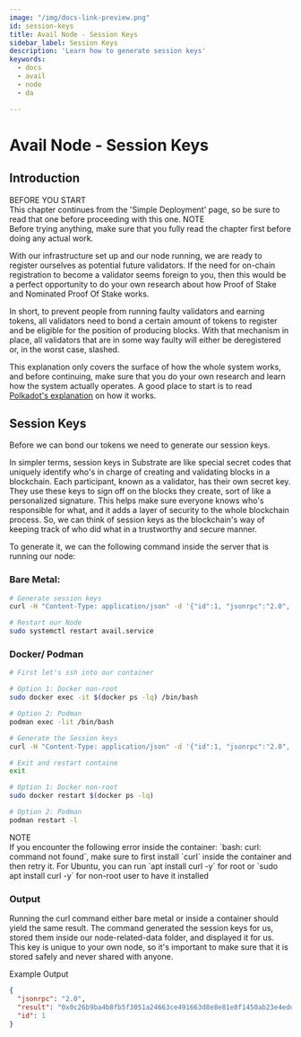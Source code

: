 ```yaml
---
image: "/img/docs-link-preview.png"
id: session-keys
title: Avail Node - Session Keys
sidebar_label: Session Keys
description: 'Learn how to generate session keys'
keywords:
  - docs
  - avail
  - node
  - da

---
```



# Avail Node - Session Keys

## Introduction

<Callout type="info"> 
BEFORE YOU START<br/>
This chapter continues from the 'Simple Deployment' page, so be sure to read that one before proceeding with this one.
</Callout>

<Callout type="info"> 
NOTE<br/>
Before trying anything, make sure that you fully read the chapter first before doing any actual work.
</Callout>


With our infrastructure set up and our node running, we are ready to register ourselves as potential future validators. If the need for on-chain registration to become a validator seems foreign to you, then this would be a perfect opportunity to do your own research about how Proof of Stake and Nominated Proof Of Stake works.

In short, to prevent people from running faulty validators and earning tokens, all validators need to bond a certain amount of tokens to register and be eligible for the position of producing blocks. With that mechanism in place, all validators that are in some way faulty will either be deregistered or, in the worst case, slashed.

This explanation only covers the surface of how the whole system works, and before continuing, make sure that you do your own research and learn how the system actually operates. A good place to start is to read [Polkadot's explanation](https://wiki.polkadot.network/docs/learn-staking) on how it works.

## Session Keys

Before we can bond our tokens we need to generate our session keys.

In simpler terms, session keys in Substrate are like special secret codes that uniquely identify who's in charge of creating and validating blocks in a blockchain. Each participant, known as a validator, has their own secret key. They use these keys to sign off on the blocks they create, sort of like a personalized signature. This helps make sure everyone knows who's responsible for what, and it adds a layer of security to the whole blockchain process. So, we can think of session keys as the blockchain's way of keeping track of who did what in a trustworthy and secure manner.

To generate it, we can the following command inside the server that is running our node:

### Bare Metal:

```bash
# Generate session keys
curl -H "Content-Type: application/json" -d '{"id":1, "jsonrpc":"2.0", "method": "author_rotateKeys", "params":[]}' http://localhost:9944

# Restart our Node
sudo systemctl restart avail.service
```

### Docker/ Podman

```bash
# First let's ssh into our container

# Option 1: Docker non-root
sudo docker exec -it $(docker ps -lq) /bin/bash

# Option 2: Podman
podman exec -lit /bin/bash

# Generate the Session keys
curl -H "Content-Type: application/json" -d '{"id":1, "jsonrpc":"2.0", "method": "author_rotateKeys", "params":[]}' http://localhost:9944

# Exit and restart containe
exit

# Option 1: Docker non-root
sudo docker restart $(docker ps -lq)

# Option 2: Podman
podman restart -l
```

<Callout type="info"> 
NOTE<br/>
If you encounter the following error inside the container: `bash: curl: command not found`, make sure to first install `curl` inside the container and then retry it.
For Ubuntu, you can run `apt install curl -y` for root or `sudo apt install curl -y` for non-root user to have it installed
</Callout>

### Output

Running the curl command either bare metal or inside a container should yield the same result. The command generated the session keys for us, stored them inside our node-related-data folder, and displayed it for us. This key is unique to your own node, so it's important to make sure that it is stored safely and never shared with anyone.

Example Output

```json
{
  "jsonrpc": "2.0",
  "result": "0x0c26b9ba4b8fb5f3051a24663ce491663d8e8e81e8f1450ab23e4edd7d3b4f4c7e5e1047ae1edAb5bde2dad7915629b8aec892c550515ed0b1cb7e056e8a33d16c9c7faba50abd75438d4a2bbdbb6b2c35e09ad480e07ffeb1a2175feda23a3fd475eb0ad21e2f67693a1d6964b81d1454a19dd53256223a178a74cb0df4cc43",
  "id": 1
}
```
